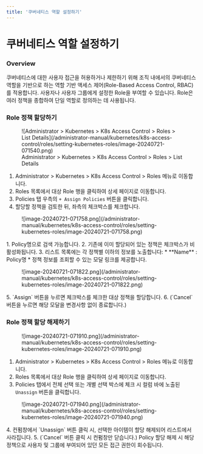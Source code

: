 ```yaml
---
title: '쿠버네티스 역할 설정하기'
---
```



# 쿠버네티스 역할 설정하기

### Overview

쿠버네티스에 대한 사용자 접근을 허용하거나 제한하기 위해 조직 내에서의 쿠버네티스 역할을 기반으로 하는 역할 기반 액세스 제어(Role-Based Access Control, RBAC)를 적용합니다. 사용자나 사용자 그룹에게 설정한 Role을 부여할 수 있습니다. Role은 여러 정책을 종합하여 단일 역할로 정의하는 데 사용됩니다.


### Role 정책 할당하기

<figure data-layout="center" data-align="center">
![Administrator &gt; Kubernetes &gt; K8s Access Control &gt; Roles &gt; List Details](/administrator-manual/kubernetes/k8s-access-control/roles/setting-kubernetes-roles/image-20240721-071540.png)
<figcaption>
Administrator &gt; Kubernetes &gt; K8s Access Control &gt; Roles &gt; List Details
</figcaption>
</figure>

1. Administrator &gt; Kubernetes &gt; K8s Access Control &gt; Roles 메뉴로 이동합니다.
2. Roles 목록에서 대상 Role 행을 클릭하여 상세 페이지로 이동합니다.
3. Policies 탭 우측의 `+ Assign Policies` 버튼을 클릭합니다.
4. 할당할 정책을 검토한 뒤, 좌측의 체크박스를 체크합니다. 
  <figure data-layout="center" data-align="center">
  ![image-20240721-071758.png](/administrator-manual/kubernetes/k8s-access-control/roles/setting-kubernetes-roles/image-20240721-071758.png)
  </figure>
    1. Policy명으로 검색 가능합니다.
    2. 기존에 이미 할당되어 있는 정책은 체크박스가 비활성화됩니다.
    3. 리스트 목록에는 각 정책별 이하의 정보를 노출합니다:
        *  **Name**  : Policy명 
            * 정책 정보를 조회할 수 있는 모달 링크를 제공합니다.
              <figure data-layout="center" data-align="center">
              ![image-20240721-071822.png](/administrator-manual/kubernetes/k8s-access-control/roles/setting-kubernetes-roles/image-20240721-071822.png)
              </figure>
5. `Assign` 버튼을 누르면 체크박스를 체크한 대상 정책을 할당합니다.
6. (`Cancel` 버튼을 누르면 해당 모달을 변경사항 없이 종료합니다.)


### Role 정책 할당 해제하기

<figure data-layout="left" data-align="left">
![image-20240721-071910.png](/administrator-manual/kubernetes/k8s-access-control/roles/setting-kubernetes-roles/image-20240721-071910.png)
</figure>

1. Administrator &gt; Kubernetes &gt; K8s Access Control &gt; Roles 메뉴로 이동합니다.
2. Roles 목록에서 대상 Role 행을 클릭하여 상세 페이지로 이동합니다.
3. Policies 탭에서 전체 선택 또는 개별 선택 박스에 체크 시 컬럼 바에 노출된 `Unassign` 버튼을 클릭합니다.
  <figure data-layout="center" data-align="center">
  ![image-20240721-071940.png](/administrator-manual/kubernetes/k8s-access-control/roles/setting-kubernetes-roles/image-20240721-071940.png)
  </figure>
4. 컨펌창에서 `Unassign` 버튼 클릭 시, 선택한 아이템이 할당 해제되어 리스트에서 사라집니다.
5. (`Cancel` 버튼 클릭 시 컨펌창만 닫습니다.)

<Callout type="important">
Policy 할당 해제 시 해당 정책으로 사용자 및 그룹에 부여되어 있던 모든 접근 권한이 회수됩니다.
</Callout>
